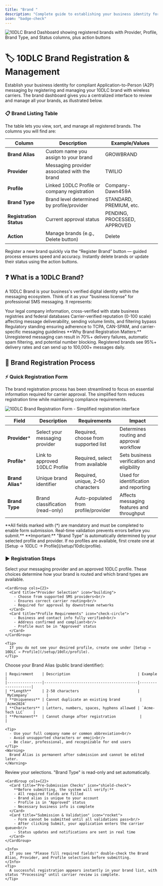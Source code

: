 ```yaml
---
title: "Brand "
description: "Complete guide to establishing your business identity for compliant A2P messaging with comprehensive brand registration, verification, and management"
icon: "badge-check"
---
```


<img
  src="/images/setup/brand/overview.png"
  alt="10DLC Brand Dashboard showing registered brands with Provider, Profile, Brand Type, and Status columns, plus action buttons"
  className="rounded-lg border shadow-sm"
/>

# 🏷️ 10DLC Brand Registration & Management

Establish your business identity for compliant Application-to-Person (A2P) messaging by registering and managing your 10DLC brand with wireless carriers. The brand dashboard gives you a centralized interface to review and manage all your brands, as illustrated below.

### 📋 Brand Listing Table

The table lets you view, sort, and manage all registered brands. The columns you will find are:

| Column           | Description                                         | Example/Values                |
|------------------|-----------------------------------------------------|-------------------------------|
| **Brand Alias**  | Custom name you assign to your brand                | GROWBRAND                     |
| **Provider**     | Messaging provider associated with the brand        | TWILIO                        |
| **Profile**      | Linked 10DLC Profile or company registration        | Company-Dawn459A              |
| **Brand Type**   | Brand level determined by profile/provider          | STANDARD, PREMIUM, etc.       |
| **Registration Status** | Current approval status                     | PENDING, PROCESSED, APPROVED  |
| **Action**       | Manage brands (e.g., Delete button)                 | Delete                        |

<CardGroup cols={2}>
  <Card title="Quick Registration" icon="rocket">
    Register a new brand quickly via the “Register Brand” button — guided process ensures speed and accuracy.
  </Card>
  <Card title="One-Click Actions" icon="trash">
    Instantly delete brands or update their status using the action buttons.
  </Card>
</CardGroup>

## ❓ What is a 10DLC Brand?

A 10DLC Brand is your business's verified digital identity within the messaging ecosystem. Think of it as your "business license" for professional SMS messaging. It represents:

<CardGroup cols={3}>
  <Card title="Business Identity" icon="building">
    Your legal company information, cross-verified with state business registries and federal databases
  </Card>
  <Card title="Trust Score" icon="star">
    Carrier-verified reputation (0-100 scale) affecting message deliverability, sending volume limits, and filtering bypass
  </Card>
  <Card title="Compliance Profile" icon="shield">
    Regulatory standing ensuring adherence to TCPA, CAN-SPAM, and carrier-specific messaging guidelines
  </Card>
</CardGroup>

<Info>
**Why Brand Registration Matters:** Unregistered messaging can result in 70%+ delivery failures, automatic spam filtering, and potential number blocking. Registered brands see 95%+ delivery rates and can send up to 100,000+ messages daily.
</Info>

## 📝 Brand Registration Process

### ⚡ Quick Registration Form

The brand registration process has been streamlined to focus on essential information required for carrier approval. The simplified form reduces registration time while maintaining compliance requirements.

<img
  src="/images/setup/brand/add-brand.png"
  alt="10DLC Brand Registration Form - Simplified registration interface"
  className="rounded-lg border shadow-sm"
/>


| Field           | Description                          | Requirements                          | Impact                                    |
|-----------------|--------------------------------------|---------------------------------------|--------------------------------------------|
| **Provider***   | Select your messaging provider       | Required, choose from supported list  | Determines routing and approval workflow   |
| **Profile***    | Link to approved 10DLC Profile       | Required, select from available       | Sets business verification and eligibility |
| **Brand Alias***| Unique brand identifier              | Required, unique, 2–50 characters     | Used for identification and reporting      |
| **Brand Type**  | Brand classification (read-only)     | Auto-populated from profile/provider  | Affects messaging features and throughput  |

<Info>
**All fields marked with (*) are mandatory and must be completed to enable form submission. Real-time validation prevents errors before you submit.**
</Info>

<Warning>
**Important:** "Brand Type" is automatically determined by your selected profile and provider. If no profiles are available, first create one at [Setup → 10DLC → Profile](/setup/10dlc/profile).
</Warning>

### ▶️ Registration Steps

<AccordionGroup>
  <Accordion title="Step 1: Choose Provider & Profile" icon="user-circle">
    Select your messaging provider and an approved 10DLC profile. These choices determine how your brand is routed and which brand types are available.

    <CardGroup cols={2}>
      <Card title="Provider Selection" icon="building">
        - Choose from supported SMS providers<br/>
        - Ensures correct carrier routing<br/>
        - Required for approval by downstream networks
      </Card>
      <Card title="Profile Requirements" icon="check-circle">
        - Business and contact info fully verified<br/>
        - Address confirmed and compliant<br/>
        - Profile must be in "Approved" status
      </Card>
    </CardGroup>

    <Tip>
      If you do not see your desired profile, create one under [Setup → 10DLC → Profile](/setup/10dlc/profile).
    </Tip>
  </Accordion>

  <Accordion title="Step 2: Enter Brand Alias" icon="tag">
    Choose your Brand Alias (public brand identifier):

    | Requirement    | Description                               | Example            |
    |----------------|-------------------------------------------|--------------------|
    | **Length**     | 2-50 characters                           | `MyCompany`        |
    | **Uniqueness** | Cannot duplicate an existing brand         | `Acme2024`         |
    | **Characters** | Letters, numbers, spaces, hyphens allowed | `Acme-Tech LLC`    |
    | **Permanent**  | Cannot change after registration           |                    |

    <Tip>
      - Use your full company name or common abbreviation<br/>
      - Avoid unsupported characters or emoji<br/>
      - Be clear, professional, and recognizable for end users
    </Tip>
    <Warning>
      Brand Alias is permanent after submission and cannot be edited later.
    </Warning>
  </Accordion>

  <Accordion title="Step 3: Review & Submit" icon="check-circle">
    Review your selections. "Brand Type" is read-only and set automatically.

    <CardGroup cols={2}>
      <Card title="Pre-Submission Checks" icon="shield-check">
        **Before submitting, the system will verify:**
        - All required fields are filled
        - Brand alias is unique to your account
        - Profile is in "Approved" status
        - Necessary business info is complete
      </Card>
      <Card title="Submission & Validation" icon="rocket">
        - Form cannot be submitted until all validations pass<br/>
        - After clicking Submit, your application enters the carrier queue<br/>
        - Status updates and notifications are sent in real time
      </Card>
    </CardGroup>

    <Info>
      If you see "Please fill required fields!" double-check the Brand Alias, Provider, and Profile selections before submitting.
    </Info>
    <Tip>
      A successful registration appears instantly in your brand list, with status "Processing" until carrier review is complete.
    </Tip>
  </Accordion>
</AccordionGroup>
